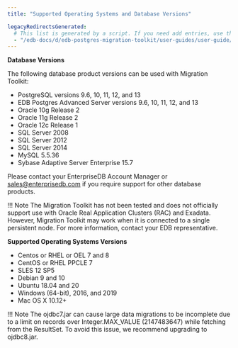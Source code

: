 ```yaml
---
title: "Supported Operating Systems and Database Versions"

legacyRedirectsGenerated:
  # This list is generated by a script. If you need add entries, use the `legacyRedirects` key.
  - "/edb-docs/d/edb-postgres-migration-toolkit/user-guides/user-guide/54.0.0/supported_operating_systems_and_database_versions.html"
---
```


<div id="supported_operating_systems_and_database_versions" class="registered_link"></div>

**Database Versions**

The following database product versions can be used with Migration Toolkit:

-   PostgreSQL versions 9.6, 10, 11, 12, and 13
-   EDB Postgres Advanced Server versions 9.6, 10, 11, 12, and 13
-   Oracle 10g Release 2
-   Oracle 11g Release 2
-   Oracle 12c Release 1
-   SQL Server 2008
-   SQL Server 2012
-   SQL Server 2014
-   MySQL 5.5.36
-   Sybase Adaptive Server Enterprise 15.7

Please contact your EnterpriseDB Account Manager or [sales@enterprisedb.com](mailto:sales@enterprisedb.com) if you require support for other database products.

!!! Note
    The Migration Toolkit has not been tested and does not officially support use with Oracle Real Application Clusters (RAC) and Exadata. However, Migration Toolkit may work when it is connected to a single persistent node. For more information, contact your EDB representative.

**Supported Operating Systems Versions**

-   Centos or RHEL or OEL 7 and 8
-   CentOS or RHEL PPCLE 7
-   SLES 12 SP5
-   Debian 9 and 10
-   Ubuntu 18.04 and 20
-   Windows (64-bit), 2016, and 2019
-   Mac OS X 10.12+

!!! Note
    The ojdbc7.jar can cause large data migrations to be incomplete due to a limit on records over Integer.MAX_VALUE (2147483647) while fetching from the ResultSet. To avoid this issue, we recommend upgrading to ojdbc8.jar.
